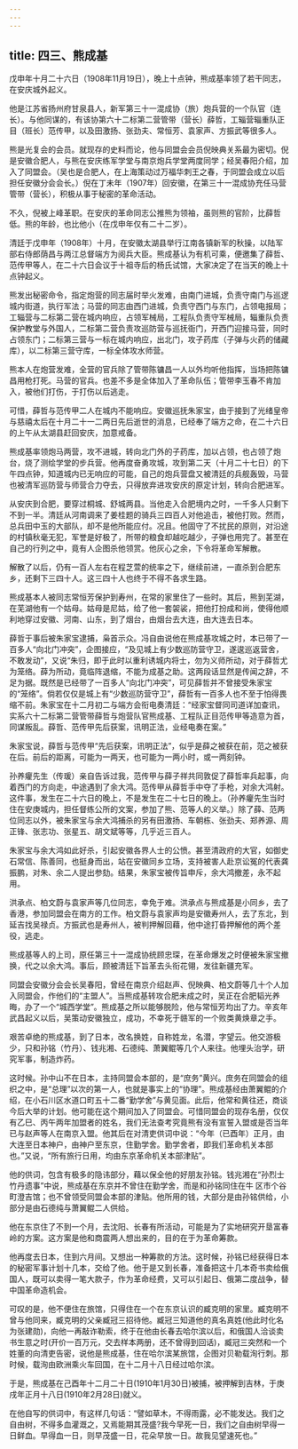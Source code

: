 ```yaml
---
---
---
```

title: 四三、熊成基
---



戊申年十月二十六日（1908年11月19日），晚上十点钟，熊成基率领了若干同志，在安庆城外起义。

他是江苏省扬州府甘泉县人，新军第三十一混成协（旅）炮兵营的一个队官（连长）。与他同谋的，有该协第六十二标第二营管带（营长）薛哲，工辎营辎重队正目（班长）范传甲，以及田激扬、张劲夫、常恒芳、袁家声、方振武等很多人。

熊是光复会的会员。就现存的史料而论，他与同盟会会员倪映典关系最为密切。倪是安徽合肥人，与熊在安庆练军学堂与南京炮兵学堂两度同学；经吴春阳介绍，加入了同盟会。（吴也是合肥人，在上海策动过万福华刺王之春，于同盟会成立以后担任安徽分会会长。）倪在丁未年（1907年）回安徽，在第三十一混成协充任马营管带（营长），积极从事于秘密的革命活动。

不久，倪被上峰革职。在安庆的革命同志公推熊为领袖，虽则熊的官阶，比薛哲低。熊的年龄，也比他小（在戊申年仅有二十二岁）。

清廷于戊申年（1908年）十月，在安徽太湖县举行江南各镇新军的秋操，以陆军部右侍郎荫昌与两江总督端方为阅兵大臣。熊成基认为有机可乘，便邀集了薛哲、范传甲等人，在二十六日会议于十祖寺后的杨氏试馆，大家决定了在当天的晚上十点钟起义。

熊发出秘密命令，指定炮营的同志届时举火发难，由南门进城，负责守南门与巡逻城内街道，执行军法；马营的同志由西门进城，负责守西门与东门，占领电报局；工辎营与二标第二营在城内响应，占领军械局，工程队负责守军械局，辎重队负责保护教堂与外国人，二标第二营负责攻巡防营与巡抚衙门，开西门迎接马营，同时占领东门；二标第三营与一标在城内响应，出北门，攻子药库（子弹与火药的储藏库），以二标第三营守库，一标全体攻水师营。

熊本人在炮营发难，全营的官兵除了管带陈镛昌一人以外均听他指挥，当场把陈镛昌用枪打死。马营的官兵。也差不多是全体加入了革命队伍；管带李玉春不肯加入，被他们打伤，于打伤以后逃走。

可惜，薛哲与范传甲二人在城内不能响应。安徽巡抚朱家宝，由于接到了光绪皇帝与慈禧太后在十月二十一二两日先后逝世的消息，已经奉了端方之命，在二十六日的上午从太湖县赶回安庆，加意戒备。

熊成基率领炮马两营，攻不进城，转向北门外的子药库，加以占领，也占领了炮台，烧了测绘学堂的步兵营。他再度奋勇攻城，攻到第二天（十月二十七日）的下午四点钟，知道城内已无响应的可能，自己的炮兵营盘又被清廷的兵舰轰毁，马营也被清军巡防营与师营合力夺去，只得放弃进攻安庆的原定计划，转向合肥进军。

从安庆到合肥，要穿过桐城、舒城两县。当他走入合肥境内之时，一千多人只剩下不到一半。清廷从河南调来了姜桂题的骑兵三四百人对他追击，被他打败。然而，总兵田中玉的大部队，却不是他所能应付。况且。他固守了不扰民的原则，对沿途的村镇秋毫无犯，军誉是好极了，所带的粮食却越吃越少，子弹也用完了。甚至在自己的行列之中，竟有人企图杀他领赏。他灰心之余，下令将革命军解散。

解散了以后，仍有一百人左右在程芝萱的统率之下，继续前进，一直杀到合肥东乡，还剩下三四十人。这三四十人也终于不得不各求生路。

熊成基本人被同志常恒芳保护到寿州，在常的家里住了一些时。其后，熊到芜湖，在芜湖他有一个姑母。姑母是尼姑，给了他一套袈裟，把他打扮成和尚，使得他顺利地穿过安徽、河南、山东，到了烟台，由烟台去大连，由大连去日本。

薛哲于事后被朱家宝逮捕，枭首示众。冯自由说他在熊成基攻城之时，本已带了一百多人“向北门冲突”，企图接应，“及见城上有少数巡防营守卫，遂逡巡返营舍，不敢发动”，又说“朱归，即于此时以重利诱城内将士，勿为义师所动，对于薛哲尤为笼络。薛为所动，竟临阵退缩，不能为成基之助。这两段话显然是传闻之辞，不足为据。既然是已经带了一百多人“向北门冲突”，可见薛哲并不曾接受朱家宝的“笼络”。倘若仅仅是城上有“少数巡防营守卫”，薛哲有一百多人也不至于怕得畏缩不前。朱家宝在十二月初二与端方会衔电奏清廷：“经家宝督同司道详加查讯，实系六十二标第二营管带薛哲与炮营队官熊成基、工程队正目范传甲等造意为首，同谋叛乱。薛哲、范传甲先后获案，讯明正法，业经电奏在案。”

朱家宝说，薛哲与范传甲“先后获案，讯明正法”，似乎是薛之被获在前，范之被获在后。前后的距离，可能为一两天，也可能为一两小时，或一两刻钟。

孙养癯先生（传瑗）亲自告诉过我，范传甲与薛子祥共同敦促了薛哲率兵起事，向着西门的方向走，中途遇到了余大鸿。范传甲从薛哲手中夺了手枪，对余大鸿射。这件事，发生在二十六日的晚上，不是发生在二十七日的晚上。（孙养癯先生当时住在安庚城内，担任督练公所的文案，参加了熊、范等人的义举。）除了薛、范两位同志以外，被朱家宝与余大鸿捕杀的另有田激扬、车朝栋、张劲夫、郑养源、周正锋、张志功、张星五、胡文斌等等，几乎近三百人。

朱家宝与余大鸿如此好杀，引起安徽各界人士的公愤。甚至清政府的大官，如御史石常信、陈善同，也挺身而出，站在安徽同乡立场，支持被害人赴京讼冤的代表龚振鹏，对朱、余二人提出参劾。结果，朱家宝被传旨申斥，余大鸿撤差，永不起用。

洪承点、柏文蔚与袁家声等几位同志，幸免于难。洪承点与熊成基是小同乡，去了香港，参加同盟会在南方的工作。柏文蔚与袁家声均是安徽寿州人，去了东北，到延吉找吴禄贞。方振武也是寿州人，被判押解回藉，他中途打昏押解他的两个差役，逃走。

熊成基等人的上司，原任第三十一混成协统顾忠琛，在革命爆发之时便被朱家宝撤换，代之以余大鸿。事后，顾被清廷下旨革去头衔花翎，发往新疆充军。

同盟会安徽分会会长吴春阳，曾经在南京介绍赵声、倪映典、柏文蔚等几十个人加入同盟会，作他们的“主盟人”。当熊成基转攻合肥未成之时，吴正在合肥韬光养晦，办了一个“城西学堂”。熊成基之所以能够脱险，他与常恒芳均出了力。辛亥年武昌起义以后，吴策动安徽独立，成功，不幸死于赣军的一个败类黄焕章之手。

艰苦卓绝的熊成基，到了日本，改名换姓，自称姓龙，名潜，字望云。他交游极少，只和孙铭（竹丹）、钱兆湘、石德纯、萧翼鲲等几个人来往。他埋头治学，研究军事，制造炸药。

这时候。孙中山不在日本，主持同盟会本部的，是“庶务”黄兴。庶务在同盟会的组织之中，是“总理”以次的第一人，也就是事实上的“协理”。熊成基经由萧翼鲲的介绍，在小石川区水道口町五十二番“勤学舍”与黄见面。此后，他常和黄往还，商谈今后大举的计划。他可能在这个期间加入了同盟会。可惜同盟会的现存名册，仅仅有乙巳、丙午两年加盟者的姓名，我们无法查考究竟熊有没有宣誓入盟或是否当年已与赵声等人在南京入盟。他其后在对清吏供词中说：“今年（已酉年）正月，由大连至日本神户，由神户至东京，住勤学舍。勤学舍者，即我们革命机关本部也。”又说，“所有旅行日用，均由东京革命机关本部津贴”。

他的供词，包含有极多的隐讳部分，藉以保全他的好朋友孙铭。钱兆湘在“孙烈士竹丹遗事”中说，熊成基在东京并不曾住在勤学舍，而是和孙铭同住在牛 区市个谷町澄吉馆；也不曾领受同盟会本部的津贴。他所用的钱，大部分是由孙铭供给，小部分是由石德纯与萧翼鲲二人供给。

他在东京住了不到一个月，去沈阳、长春有所活动，可能是为了实地研究开垦富春岭的方案。这方案是他和商震两人想出来的，目的在于为革命筹款。

他再度去日本，住到六月间。又想出一种筹款的方法。这时候，孙铭已经获得日本的秘密军事计划十几本，交给了他。他于是又到长春，准备把这十几本奇书卖给俄国人，既可以卖得一笔大款子，作为革命经费，又可以引起日、俄第二度战争，替中国革命造机会。

可叹的是，他不便住在旅馆，只得住在一个在东京认识的臧克明的家里。臧克明不曾与他同来，臧克明的父亲臧冠三招待他。臧冠三知道他的真名真姓(他此时化名为张建勋)，向他一再敲诈勒索，终于在他由长春去哈尔滨以后，和俄国人洽谈卖书生意之时(开价一百万元，交去样本两册，还不曾得到回话)，臧冠三突然和一个姓董的向清吏告密，说他是熊成基，住在哈尔滨某旅馆，企图对贝勒载洵行刺。那时候，载洵由欧洲乘火车回国，在十二月十八日经过哈尔滨。

于是，熊成基在己酉年十二月二十日(1910年1月30日)被捕，被押解到吉林，于庚戌年正月十八日(1910年2月28日)就义。

在他自写的供词中，有这样几句话：“譬如草木，不得雨露，必不能发达。我们之自由树，不得多血灌溉之，又焉能期其茂盛?我今早死一日，我们之自由树早得一日鲜血。早得血一日，则早茂盛一日，花朵早放一日。故我见望速死也。”